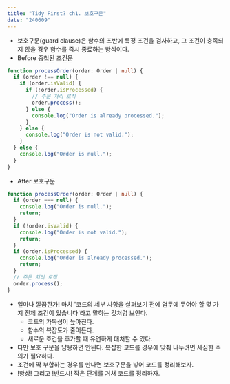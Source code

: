 ```yaml
---
title: "Tidy First? ch1. 보호구문"
date: "240609"
---
```


- 보호구문(guard clause)은 함수의 초반에 특정 조건을 검사하고, 그 조건이 충족되지 않을 경우 함수를 즉시 종료하는 방식이다.
- Before 중첩된 조건문

```typescript
function processOrder(order: Order | null) {
  if (order !== null) {
    if (order.isValid) {
      if (!order.isProcessed) {
        // 주문 처리 로직
        order.process();
      } else {
        console.log("Order is already processed.");
      }
    } else {
      console.log("Order is not valid.");
    }
  } else {
    console.log("Order is null.");
  }
}
```

- After 보호구문

```typescript
function processOrder(order: Order | null) {
  if (order === null) {
    console.log("Order is null.");
    return;
  }
  if (!order.isValid) {
    console.log("Order is not valid.");
    return;
  }
  if (order.isProcessed) {
    console.log("Order is already processed.");
    return;
  }
  // 주문 처리 로직
  order.process();
}
```

- 얼마나 깔끔한가! 마치 '코드의 세부 사항을 살펴보기 전에 염두에 두어야 할 몇 가지 전제 조건이 있습니다'라고 말하는 것처럼 보인다.
  - 코드의 가독성이 높아진다.
  - 함수의 복잡도가 줄어든다.
  - 새로운 조건을 추가할 때 유연하게 대처할 수 있다.
- 다만 보호 구문을 남용하면 안된다. 복잡한 코드를 경우에 맞춰 나누려면 세심한 주의가 필요하다.
- 조건에 딱 부합하는 경우를 만나면 보호구문을 넣어 코드를 정리해보자.
- !항상! 그리고 !반드시! 작은 단계를 거쳐 코드를 정리하자.
